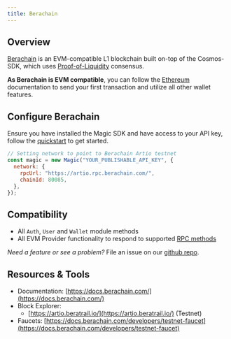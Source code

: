 ---
title: Berachain
---

## Overview

[Berachain](https://www.berachain.com/) is an EVM-compatible L1 blockchain built on-top of the Cosmos-SDK, which uses [Proof-of-Liquidity](https://docs.berachain.com/learn/#proof-of-liquidity-overview) consensus.

**As Berachain is EVM compatible**, you can follow the [Ethereum](/docs/embedded-wallet/blockchains/featured-chains/ethereum/javascript) documentation to send your first transaction and utilize all other wallet features.

## Configure Berachain

Ensure you have installed the Magic SDK and have access to your API key, follow the [quickstart](/docs/embedded-wallet/quickstart/overview) to get started.

```js Testnet icon="square-js"
// Setting network to point to Berachain Artio testnet
const magic = new Magic("YOUR_PUBLISHABLE_API_KEY", {
  network: {
    rpcUrl: "https://artio.rpc.berachain.com/",
    chainId: 80085,
  },
});
```

## Compatibility

- All `Auth`, `User` and `Wallet` module methods
- All EVM Provider functionality to respond to supported [RPC methods](/docs/embedded-wallet/api/client-side-sdks/web#evm-rpc-methods)

_Need a feature or see a problem?_ File an issue on our [github repo](https://github.com/magiclabs/magic-js).

## Resources & Tools

- Documentation: [https://docs.berachain.com/](https://docs.berachain.com/)
- Block Explorer:
  - [https://artio.beratrail.io/](https://artio.beratrail.io/) (Testnet)
- Faucets: [https://docs.berachain.com/developers/testnet-faucet](https://docs.berachain.com/developers/testnet-faucet)
